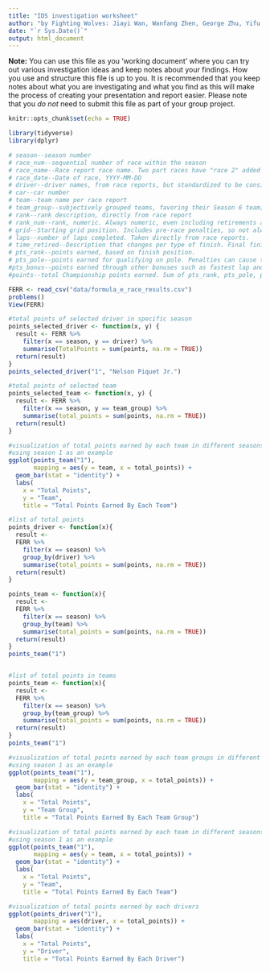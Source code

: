```yaml
---
title: "IDS investigation worksheet"
author: "by Fighting Wolves: Jiayi Wan, Wanfang Zhen, George Zhu, Yifu Li & Yunrui Lyu"
date: "`r Sys.Date()`"
output: html_document
---
```


**Note:** You can use this file as you 'working document' where you can try out various investigation ideas and keep notes about your findings. How you use and structure this file is up to you. It is recommended that you keep notes about what you are investigating and what you find as this will make the process of creating your presentation and report easier. Please note that you _do not_ need to submit this file as part of your group project.


```r
knitr::opts_chunk$set(echo = TRUE)
```


```r
library(tidyverse)
library(dplyr)

```

```r

# season--season number
# race_num--sequential number of race within the season
# race_name--Race report race name. Two part races have "race 2" added to it.
# race_date--Date of race, YYYY-MM-DD
# driver--driver names, from race reports, but standardized to be consistent
# car--car number
# team--team name per race report
# team_group--subjectively grouped teams, favoring their Season 6 team; allows continuity from sponsorship changes as well as team evolution (Renault/Nissan)
# rank--rank description, directly from race report
# rank_num--rank, numeric. Always numeric, even including retirements and unclassified finishes.
# grid--Starting grid position. Includes pre-race penalties, so not always indicative of strict qualifying results. Will not indicate starts from pit lane. Simply numeric.
# laps--number of laps completed. Taken directly from race reports.
# time_retired--Description that changes per type of finish. Final finish time for the leader. Number of seconds behind for those on the same lap. Number of laps behind, if relevant. Description of retirement, if relevant.
# pts_rank--points earned, based on finish position.
# pts_pole--points earned for qualifying on pole. Penalties can cause this to be slightly different than grid:1 (e.g. 2019 Monaco).
#pts_bonus--points earned through other bonuses such as fastest lap and fastest time in qualifying group stage.
#points--total Championship points earned. Sum of pts_rank, pts_pole, pts_bonus. Used to validate against final season standings.
```

```r
FERR <- read_csv("data/formula_e_race_results.csv")
problems()
View(FERR)

```

```r
#total points of selected driver in specific season
points_selected_driver <- function(x, y) {
  result <- FERR %>%
    filter(x == season, y == driver) %>% 
    summarise(TotalPoints = sum(points, na.rm = TRUE))
  return(result)
}
points_selected_driver("1", "Nelson Piquet Jr.")
```

```r
#total points of selected team
points_selected_team <- function(x, y) {
  result <- FERR %>%
    filter(x == season, y == team_group) %>% 
    summarise(total_points = sum(points, na.rm = TRUE))
  return(result)
}
```

```r
#visualization of total points earned by each team in different seasons
#using season 1 as an example
ggplot(points_team("1"),
       mapping = aes(y = team, x = total_points)) +
  geom_bar(stat = "identity") + 
  labs(
    x = "Total Points", 
    y = "Team",
    title = "Total Points Earned By Each Team")
```

```r
#list of total points 
points_driver <- function(x){
  result <- 
  FERR %>%
    filter(x == season) %>%
    group_by(driver) %>%
    summarise(total_points = sum(points, na.rm = TRUE))
  return(result)
}
```

```r
points_team <- function(x){
  result <- 
  FERR %>%
    filter(x == season) %>%
    group_by(team) %>%
    summarise(total_points = sum(points, na.rm = TRUE))
  return(result)
}
points_team("1")
```

```r

```


```r
#list of total points in teams
points_team <- function(x){
  result <- 
  FERR %>%
    filter(x == season) %>%
    group_by(team_group) %>%
    summarise(total_points = sum(points, na.rm = TRUE))
  return(result)
}
points_team("1")
```

```r
#visualization of total points earned by each team groups in different seasons
#using season 1 as an example
ggplot(points_team("1"),
       mapping = aes(y = team_group, x = total_points)) +
  geom_bar(stat = "identity") + 
  labs(
    x = "Total Points", 
    y = "Team Group",
    title = "Total Points Earned By Each Team Group")
```

```r
#visualization of total points earned by each team in different seasons
#using season 1 as an example
ggplot(points_team("1"),
       mapping = aes(y = team, x = total_points)) +
  geom_bar(stat = "identity") + 
  labs(
    x = "Total Points", 
    y = "Team",
    title = "Total Points Earned By Each Team")
```



```r
#visualization of total points earned by each drivers
ggplot(points_driver("1"),
       mapping = aes(driver, x = total_points)) +
  geom_bar(stat = "identity") + 
  labs(
    x = "Total Points", 
    y = "Driver",
    title = "Total Points Earned By Each Driver")
```

